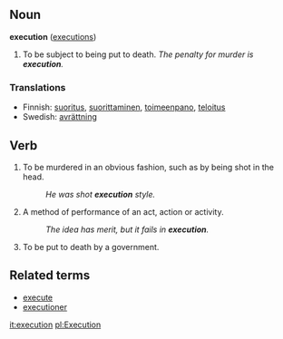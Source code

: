 ==Noun==
'''execution''' ([[executions]])
#To be subject to being put to death.  ''The penalty for murder is '''execution'''.''

===Translations===

*Finnish: [[suoritus]], [[suorittaminen]], [[toimeenpano]], [[teloitus]]
*Swedish: [[avrättning]]

==Verb==
#To be murdered in an obvious fashion, such as by being shot in the head.  
#:''He was shot '''execution''' style.''
#A method of performance of an act, action or activity.  
#:''The idea has merit, but it fails in '''execution'''.''
#To be put to death by a government.

==Related terms==
*[[execute]]
*[[executioner]]

[[it:execution]]
[[pl:Execution]]